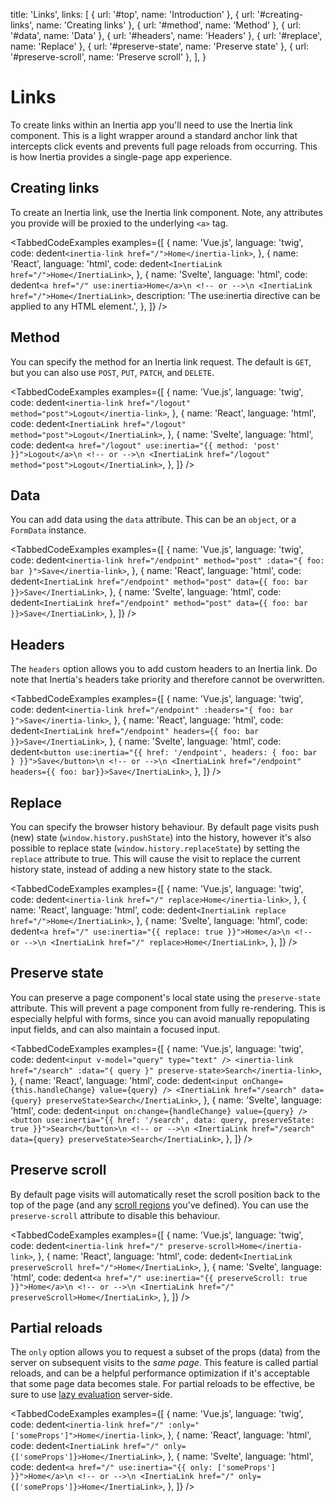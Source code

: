 
  title: 'Links',
  links: [
    { url: '#top', name: 'Introduction' },
    { url: '#creating-links', name: 'Creating links' },
    { url: '#method', name: 'Method' },
    { url: '#data', name: 'Data' },
    { url: '#headers', name: 'Headers' },
    { url: '#replace', name: 'Replace' },
    { url: '#preserve-state', name: 'Preserve state' },
    { url: '#preserve-scroll', name: 'Preserve scroll' },
  ],
}

# Links

To create links within an Inertia app you'll need to use the Inertia link component. This is a light wrapper around a standard anchor link that intercepts click events and prevents full page reloads from occurring. This is how Inertia provides a single-page app experience.

## Creating links

To create an Inertia link, use the Inertia link component. Note, any attributes you provide will be proxied to the underlying `<a>` tag.

<TabbedCodeExamples
  examples={[
    {
      name: 'Vue.js',
      language: 'twig',
      code: dedent`
        <inertia-link href="/">Home</inertia-link>
      `,
    },
    {
      name: 'React',
      language: 'html',
      code: dedent`
        <InertiaLink href="/">Home</InertiaLink>
      `,
    },
    {
      name: 'Svelte',
      language: 'html',
      code: dedent`
        <a href="/" use:inertia>Home</a>\n
        <!-- or -->\n
        <InertiaLink href="/">Home</InertiaLink>
      `,
      description: 'The use:inertia directive can be applied to any HTML element.',
    },
  ]}
/>

## Method

You can specify the method for an Inertia link request. The default is `GET`, but you can also use `POST`, `PUT`, `PATCH`, and `DELETE`.

<TabbedCodeExamples
  examples={[
    {
      name: 'Vue.js',
      language: 'twig',
      code: dedent`
        <inertia-link href="/logout" method="post">Logout</inertia-link>
      `,
    },
    {
      name: 'React',
      language: 'html',
      code: dedent`
        <InertiaLink href="/logout" method="post">Logout</InertiaLink>
      `,
    },
    {
      name: 'Svelte',
      language: 'html',
      code: dedent`
        <a href="/logout" use:inertia="{{ method: 'post' }}">Logout</a>\n
        <!-- or -->\n
        <InertiaLink href="/logout" method="post">Logout</InertiaLink>
      `,
    },
  ]}
/>

## Data

You can add data using the `data` attribute. This can be an `object`, or a `FormData` instance.

<TabbedCodeExamples
  examples={[
    {
      name: 'Vue.js',
      language: 'twig',
      code: dedent`
        <inertia-link href="/endpoint" method="post" :data="{ foo: bar }">Save</inertia-link>
      `,
    },
    {
      name: 'React',
      language: 'html',
      code: dedent`
        <InertiaLink href="/endpoint" method="post" data={{ foo: bar }}>Save</InertiaLink>
      `,
    },
    {
      name: 'Svelte',
      language: 'html',
      code: dedent`
        <InertiaLink href="/endpoint" method="post" data={{ foo: bar }}>Save</InertiaLink>
      `,
    },
  ]}
/>

## Headers

The `headers` option allows you to add custom headers to an Inertia link. Do note that Inertia's headers take priority and therefore cannot be overwritten.

<TabbedCodeExamples
  examples={[
    {
      name: 'Vue.js',
      language: 'twig',
      code: dedent`
        <inertia-link href="/endpoint" :headers="{ foo: bar }">Save</inertia-link>
      `,
    },
    {
      name: 'React',
      language: 'html',
      code: dedent`
        <InertiaLink href="/endpoint" headers={{ foo: bar }}>Save</InertiaLink>
      `,
    },
    {
      name: 'Svelte',
      language: 'html',
      code: dedent`
        <button use:inertia="{{ href: '/endpoint', headers: { foo: bar } }}">Save</button>\n
        <!-- or -->\n
        <InertiaLink href="/endpoint" headers={{ foo: bar}}>Save</InertiaLink>
      `,
    },
  ]}
/>

## Replace

You can specify the browser history behaviour. By default page visits push (new) state (`window.history.pushState`) into the history, however it's also possible to replace state (`window.history.replaceState`) by setting the `replace` attribute to true. This will cause the visit to replace the current history state, instead of adding a new history state to the stack.

<TabbedCodeExamples
  examples={[
    {
      name: 'Vue.js',
      language: 'twig',
      code: dedent`
        <inertia-link href="/" replace>Home</inertia-link>
      `,
    },
    {
      name: 'React',
      language: 'html',
      code: dedent`
        <InertiaLink replace href="/">Home</InertiaLink>
      `,
    },
    {
      name: 'Svelte',
      language: 'html',
      code: dedent`
        <a href="/" use:inertia="{{ replace: true }}">Home</a>\n
        <!-- or -->\n
        <InertiaLink href="/" replace>Home</InertiaLink>
      `,
    },
  ]}
/>

## Preserve state

You can preserve a page component's local state using the `preserve-state` attribute. This will prevent a page component from fully re-rendering. This is especially helpful with forms, since you can avoid manually repopulating input fields, and can also maintain a focused input.

<TabbedCodeExamples
  examples={[
    {
      name: 'Vue.js',
      language: 'twig',
      code: dedent`
        <input v-model="query" type="text" />
        <inertia-link href="/search" :data="{ query }" preserve-state>Search</inertia-link>
      `,
    },
    {
      name: 'React',
      language: 'html',
      code: dedent`
        <input onChange={this.handleChange} value={query} />
        <InertiaLink href="/search" data={query} preserveState>Search</InertiaLink>
      `,
    },
    {
      name: 'Svelte',
      language: 'html',
      code: dedent`
        <input on:change={handleChange} value={query} />
        <button use:inertia="{{ href: '/search', data: query, preserveState: true }}">Search</button>\n
        <!-- or -->\n
        <InertiaLink href="/search" data={query} preserveState>Search</InertiaLink>
      `,
    },
  ]}
/>

## Preserve scroll

By default page visits will automatically reset the scroll position back to the top of the page (and any [scroll regions](/pages#scroll-regions) you've defined). You can use the `preserve-scroll` attribute to disable this behaviour.

<TabbedCodeExamples
  examples={[
    {
      name: 'Vue.js',
      language: 'twig',
      code: dedent`
        <inertia-link href="/" preserve-scroll>Home</inertia-link>
      `,
    },
    {
      name: 'React',
      language: 'html',
      code: dedent`
        <InertiaLink preserveScroll href="/">Home</InertiaLink>
      `,
    },
    {
      name: 'Svelte',
      language: 'html',
      code: dedent`
        <a href="/" use:inertia="{{ preserveScroll: true }}">Home</a>\n
        <!-- or -->\n
        <InertiaLink href="/" preserveScroll>Home</InertiaLink>
      `,
    },
  ]}
/>

## Partial reloads

The `only` option allows you to request a subset of the props (data) from the server on subsequent visits to the _same page_. This feature is called partial reloads, and can be a helpful performance optimization if it's acceptable that some page data becomes stale. For partial reloads to be effective, be sure to use [lazy evaluation](/responses#lazy-evaluation) server-side.

<TabbedCodeExamples
  examples={[
    {
      name: 'Vue.js',
      language: 'twig',
      code: dedent`
        <inertia-link href="/" :only="['someProps']">Home</inertia-link>
      `,
    },
    {
      name: 'React',
      language: 'html',
      code: dedent`
        <InertiaLink href="/" only={['someProps']}>Home</InertiaLink>
      `,
    },
    {
      name: 'Svelte',
      language: 'html',
      code: dedent`
        <a href="/" use:inertia="{{ only: ['someProps'] }}">Home</a>\n
        <!-- or -->\n
        <InertiaLink href="/" only={['someProps']}>Home</InertiaLink>
      `,
    },
  ]}
/>
